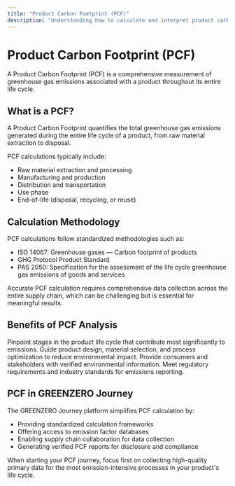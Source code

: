 ```yaml
---
title: "Product Carbon Footprint (PCF)"
description: "Understanding how to calculate and interpret product carbon footprints"
---
```


# Product Carbon Footprint (PCF)

A Product Carbon Footprint (PCF) is a comprehensive measurement of greenhouse gas emissions associated with a product throughout its entire life cycle.

## What is a PCF?

<Info>
A Product Carbon Footprint quantifies the total greenhouse gas emissions generated during the entire life cycle of a product, from raw material extraction to disposal.
</Info>

PCF calculations typically include:

- Raw material extraction and processing
- Manufacturing and production
- Distribution and transportation
- Use phase
- End-of-life (disposal, recycling, or reuse)

## Calculation Methodology

PCF calculations follow standardized methodologies such as:

- ISO 14067: Greenhouse gases — Carbon footprint of products
- GHG Protocol Product Standard
- PAS 2050: Specification for the assessment of the life cycle greenhouse gas emissions of goods and services

<Warning>
Accurate PCF calculation requires comprehensive data collection across the entire supply chain, which can be challenging but is essential for meaningful results.
</Warning>

## Benefits of PCF Analysis

<Steps>
  <Step title="Identify Hotspots">
    Pinpoint stages in the product life cycle that contribute most significantly to emissions.
  </Step>
  <Step title="Inform Decision Making">
    Guide product design, material selection, and process optimization to reduce environmental impact.
  </Step>
  <Step title="Enable Transparency">
    Provide consumers and stakeholders with verified environmental information.
  </Step>
  <Step title="Support Compliance">
    Meet regulatory requirements and industry standards for emissions reporting.
  </Step>
</Steps>

## PCF in GREENZERO Journey

The GREENZERO Journey platform simplifies PCF calculation by:

- Providing standardized calculation frameworks
- Offering access to emission factor databases
- Enabling supply chain collaboration for data collection
- Generating verified PCF reports for disclosure and compliance

<Tip>
When starting your PCF journey, focus first on collecting high-quality primary data for the most emission-intensive processes in your product's life cycle.
</Tip>
